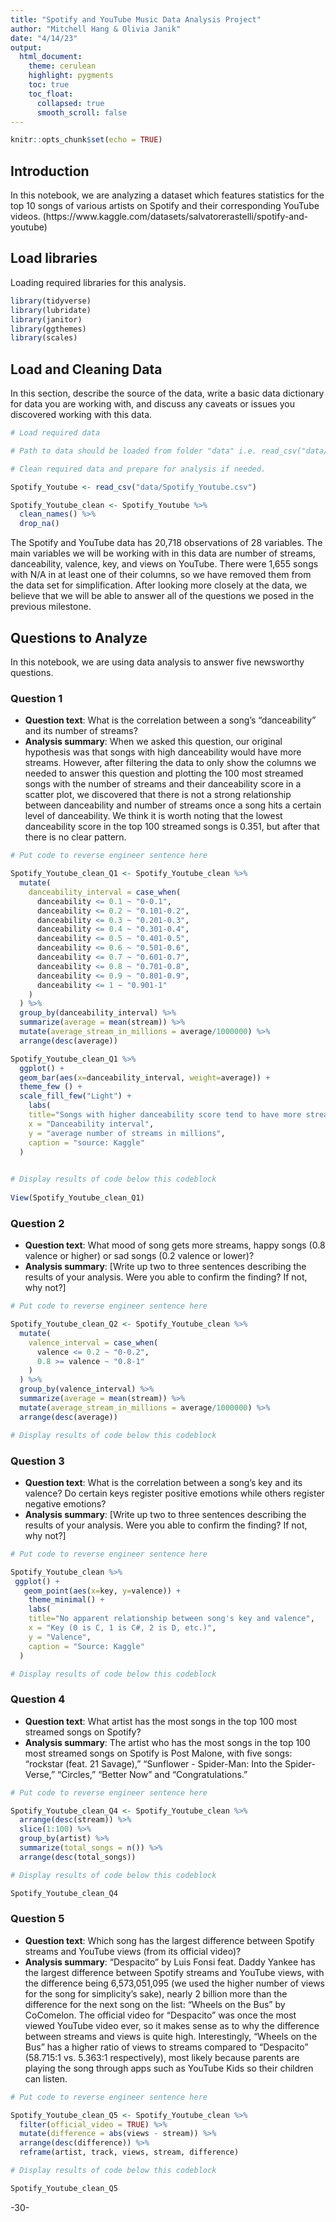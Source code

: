 ```yaml
---
title: "Spotify and YouTube Music Data Analysis Project"
author: "Mitchell Hang & Olivia Janik"
date: "4/14/23"
output:
  html_document:
    theme: cerulean
    highlight: pygments
    toc: true
    toc_float:
      collapsed: true
      smooth_scroll: false
---
```


```r
knitr::opts_chunk$set(echo = TRUE)
```

## Introduction 

In this notebook, we are analyzing a dataset which features statistics for the top 10 songs of various artists on Spotify and their corresponding YouTube videos. (https://www.kaggle.com/datasets/salvatorerastelli/spotify-and-youtube)

## Load libraries

Loading required libraries for this analysis.

```r
library(tidyverse)
library(lubridate)
library(janitor)
library(ggthemes)
library(scales)
```

## Load and Cleaning Data

In this section, describe the source of the data, write a basic data dictionary for data you are working with, and discuss any caveats or issues you discovered working with this data. 

```r
# Load required data

# Path to data should be loaded from folder "data" i.e. read_csv("data/name_of_data.csv")

# Clean required data and prepare for analysis if needed. 

Spotify_Youtube <- read_csv("data/Spotify_Youtube.csv")

Spotify_Youtube_clean <- Spotify_Youtube %>%
  clean_names() %>%
  drop_na()

```
The Spotify and YouTube data has 20,718 observations of 28 variables. The main variables we will be working with in this data are number of streams, danceability, valence, key, and views on YouTube. There were 1,655 songs with N/A in at least one of their columns, so we have removed them from the data set for simplification. After looking more closely at the data, we believe that we will be able to answer all of the questions we posed in the previous milestone.

## Questions to Analyze
In this notebook, we are using data analysis to answer five newsworthy questions.

### Question 1

* **Question text**: What is the correlation between a song’s “danceability” and its number of streams?
* **Analysis summary**: When we asked this question, our original hypothesis was that songs with high danceability would have more streams. However, after filtering the data to only show the columns we needed to answer this question and plotting the 100 most streamed songs with the number of streams and their danceability score in a scatter plot, we discovered that there is not a strong relationship between danceability and number of streams once a song hits a certain level of danceability. We think it is worth noting that the lowest danceability score in the top 100 streamed songs is 0.351, but after that there is no clear pattern.

```r
# Put code to reverse engineer sentence here

Spotify_Youtube_clean_Q1 <- Spotify_Youtube_clean %>%
  mutate(
    danceability_interval = case_when(
      danceability <= 0.1 ~ "0-0.1",
      danceability <= 0.2 ~ "0.101-0.2",
      danceability <= 0.3 ~ "0.201-0.3",
      danceability <= 0.4 ~ "0.301-0.4",
      danceability <= 0.5 ~ "0.401-0.5",
      danceability <= 0.6 ~ "0.501-0.6",
      danceability <= 0.7 ~ "0.601-0.7",
      danceability <= 0.8 ~ "0.701-0.8",
      danceability <= 0.9 ~ "0.801-0.9",
      danceability <= 1 ~ "0.901-1"
    )
  ) %>%
  group_by(danceability_interval) %>%
  summarize(average = mean(stream)) %>%
  mutate(average_stream_in_millions = average/1000000) %>%
  arrange(desc(average))

Spotify_Youtube_clean_Q1 %>%
  ggplot() +
  geom_bar(aes(x=danceability_interval, weight=average)) +
  theme_few () +
  scale_fill_few("Light") +
    labs(
    title="Songs with higher danceability score tend to have more streams",
    x = "Danceability interval",
    y = "average number of streams in millions",
    caption = "source: Kaggle"
  )
  

# Display results of code below this codeblock
  
View(Spotify_Youtube_clean_Q1)

```

### Question 2

* **Question text**: What mood of song gets more streams, happy songs (0.8 valence or higher) or sad songs (0.2 valence or lower)?
* **Analysis summary**: [Write up two to three sentences describing the results of your analysis.  Were you able to confirm the finding? If not, why not?]

```r
# Put code to reverse engineer sentence here

Spotify_Youtube_clean_Q2 <- Spotify_Youtube_clean %>%
  mutate(
    valence_interval = case_when(
      valence <= 0.2 ~ "0-0.2",
      0.8 >= valence ~ "0.8-1"
    )
  ) %>%
  group_by(valence_interval) %>%
  summarize(average = mean(stream)) %>%
  mutate(average_stream_in_millions = average/1000000) %>%
  arrange(desc(average))

# Display results of code below this codeblock

```

### Question 3

* **Question text**: What is the correlation between a song’s key and its valence? Do certain keys register positive emotions while others register negative emotions?
* **Analysis summary**: [Write up two to three sentences describing the results of your analysis.  Were you able to confirm the finding? If not, why not?]

```r
# Put code to reverse engineer sentence here

Spotify_Youtube_clean %>%
 ggplot() +
   geom_point(aes(x=key, y=valence)) +
    theme_minimal() +
    labs(
    title="No apparent relationship between song's key and valence",
    x = "Key (0 is C, 1 is C#, 2 is D, etc.)",
    y = "Valence",
    caption = "Source: Kaggle"
  )

# Display results of code below this codeblock

```

### Question 4

* **Question text**: What artist has the most songs in the top 100 most streamed songs on Spotify?
* **Analysis summary**: The artist who has the most songs in the top 100 most streamed songs on Spotify is Post Malone, with five songs: "rockstar (feat. 21 Savage)," "Sunflower - Spider-Man: Into the Spider-Verse," "Circles," "Better Now" and "Congratulations."

```r
# Put code to reverse engineer sentence here

Spotify_Youtube_clean_Q4 <- Spotify_Youtube_clean %>%
  arrange(desc(stream)) %>%
  slice(1:100) %>%
  group_by(artist) %>%
  summarize(total_songs = n()) %>%
  arrange(desc(total_songs))

# Display results of code below this codeblock

Spotify_Youtube_clean_Q4

```

### Question 5

* **Question text**: Which song has the largest difference between Spotify streams and YouTube views (from its official video)?
* **Analysis summary**: "Despacito" by Luis Fonsi feat. Daddy Yankee has the largest difference between Spotify streams and YouTube views, with the difference being 6,573,051,095 (we used the higher number of views for the song for simplicity's sake), nearly 2 billion more than the difference for the next song on the list: "Wheels on the Bus" by CoComelon. The official video for "Despacito" was once the most viewed YouTube video ever, so it makes sense as to why the difference between streams and views is quite high. Interestingly, "Wheels on the Bus" has a higher ratio of views to streams compared to "Despacito" (58.715:1 vs. 5.363:1 respectively), most likely because parents are playing the song through apps such as YouTube Kids so their children can listen.

```r
# Put code to reverse engineer sentence here

Spotify_Youtube_clean_Q5 <- Spotify_Youtube_clean %>%
  filter(official_video = TRUE) %>%
  mutate(difference = abs(views - stream)) %>%
  arrange(desc(difference)) %>%
  reframe(artist, track, views, stream, difference)

# Display results of code below this codeblock

Spotify_Youtube_clean_Q5

```

-30-